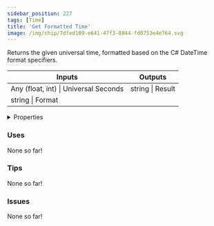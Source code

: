 ```yaml
---
sidebar_position: 227
tags: [Time]
title: 'Get Formatted Time'
image: /img/chip/7dfed109-e641-47f3-8844-fd0753e4e764.svg
---
```


Returns the given universal time, formatted based on the C# DateTime format specifiers.



<IChip uuid="7dfed109-e641-47f3-8844-fd0753e4e764"/>

<table><thead><tr><th>Inputs</th><th>Outputs</th></tr></thead><tbody><tr><td>Any (float, int) | Universal Seconds</td><td>string | Result</td></tr><tr><td>string | Format</td><td /></tr></tbody></table>

<details>
  <summary>Properties</summary>
  <div>
    <div>
    <table>
      <tbody>
        <tr>
          <td>Is beta required?</td>
          <td>No</td>
        </tr>
        <tr>
          <td>Is chip a trolling risk?</td>
          <td>No</td>
        </tr>
        <tr>
          <td>Is chip a role assignment risk?</td>
          <td>No</td>
        </tr>
        <tr>
          <td>Chip UUID</td>
          <td>7dfed109-e641-47f3-8844-fd0753e4e764</td>
        </tr>
        <tr>
          <td>Room availability</td>
          <td>Available everywhere</td>
        </tr>
      </tbody>
    </table>
    </div>
  </div>
</details>

### Uses

None so far!

### Tips

None so far!

### Issues

None so far!